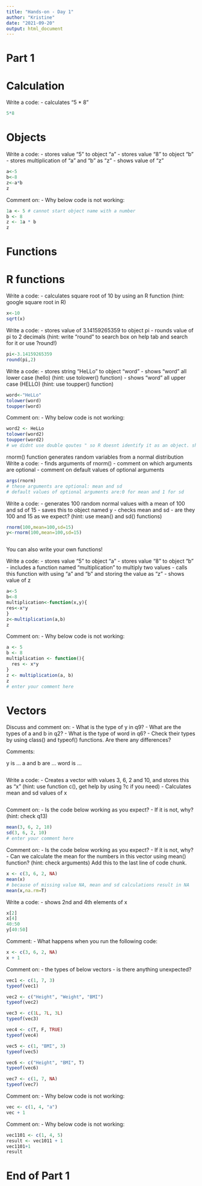 ```yaml
---
title: "Hands-on - Day 1"
author: "Kristine"
date: "2021-09-20"
output: html_document
---
```


# Part 1

# Calculation

Write a code:
- calculates "5 * 8"

```r
5*8
```

# Objects

Write a code:
- stores value "5" to object "a"
- stores value "8" to object "b"
- stores multiplication of "a" and "b" as "z"
- shows value of "z"

```r
a<-5
b<-8
z<-a*b
z
```

Comment on:
- Why below code is not working:

```r
1a <- 5 # cannot start object name with a number
b <- 8
z <- 1a * b
z
```

# Functions

# R functions

Write a code:
- calculates square root of 10 by using an R function (hint: google square root in R)

```r
x<-10
sqrt(x)
```

Write a code:
- stores value of 3.14159265359 to object pi
- rounds value of pi to 2 decimals (hint: write "round" to search box on help tab and search for it or use ?round!)

```r
pi<-3.14159265359
round(pi,2)
```

Write a code:
- stores string "HeLLo" to object "word"
- shows "word" all lower case (hello) (hint: use tolower() function)
- shows "word" all upper case (HELLO) (hint: use toupper() function)

```r
word<-"HeLLo"
tolower(word)
toupper(word)
```

Comment on:
- Why below code is not working:

```r
word2 <- HeLLo
tolower(word2)
toupper(word2)
# we didnt use double qoutes " so R doesnt identify it as an object. should be "HeLLo"
```

rnorm() function generates random variables from a normal distribution
Write a code:
- finds arguments of rnorm()
- comment on which arguments are optional 
- comment on default values of optional arguments

```r
args(rnorm)
# these arguments are optional: mean and sd
# default values of optional arguments are:0 for mean and 1 for sd
```

Write a code:
- generates 100 random normal values with a mean of 100 and sd of 15
- saves this to object named y
- checks mean and sd - are they 100 and 15 as we expect? (hint: use mean() and sd() functions)

```r
rnorm(100,mean=100,sd=15)
y<-rnorm(100,mean=100,sd=15)



```

You can also write your own functions!

Write a code:
- stores value "5" to object "a"
- stores value "8" to object "b"
- includes a function named "multiplication" to multiply two values
- calls this function with using "a" and "b" and storing the value as "z"
- shows value of z

```r
a<-5
b<-8
multiplication<-function(x,y){
res<-x*y
}
z<-multiplication(a,b)
z
```

Comment on:
- Why below code is not working:

```r
a <- 5
b <- 8
multiplication <- function(){ 
  res <- x*y
}
z <- multiplication(a, b) 
z
# enter your comment here
```

# Vectors

Discuss and comment on:
- What is the type of y in q9? 
- What are the types of a and b in q2?
- What is the type of word in q6?
- Check their types by using class() and typeof() functions. Are there any differences?

Comments:

y is ...
a and b are ...
word is ...

```r



```

Write a code:
- Creates a vector with values 3, 6, 2 and 10, and stores this as "x" (hint: use function c(), get help by using ?c if you need)
- Calculates mean and sd values of x

```r



```

Comment on:
- Is the code below working as you expect?
- If it is not, why? (hint: check q13)

```r
mean(3, 6, 2, 10) 
sd(3, 6, 2, 10)
# enter your comment here
```

Comment on:
- Is the code below working as you expect?
- If it is not, why?
- Can we calculate the mean for the numbers in this vector using mean() function? (hint: check arguments) Add this to the last line of code chunk.

```r
x <- c(3, 6, 2, NA)
mean(x)
# because of missing value NA, mean and sd calculations result in NA
mean(x,na.rm=T)
```

Write a code:
- shows 2nd and 4th elements of x

```r
x[2]
x[4]
40:50
y[40:50]
```

Comment:
- What happens when you run the following code:

```r
x <- c(3, 6, 2, NA)
x + 1
```

Comment on:
- the types of below vectors - is there anything unexpected?

```r
vec1 <- c(1, 7, 3)
typeof(vec1)

vec2 <- c("Height", "Weight", "BMI")
typeof(vec2)

vec3 <- c(1L, 7L, 3L) 
typeof(vec3)

vec4 <- c(T, F, TRUE)
typeof(vec4)

vec5 <- c(1, "BMI", 3)
typeof(vec5)

vec6 <- c("Height", "BMI", T)
typeof(vec6)

vec7 <- c(1, 7, NA)
typeof(vec7)
```

Comment on:
- Why below code is not working:

```r
vec <- c(1, 4, "a")
vec + 1
```

Comment on:
- Why below code is not working:

```r
vec1101 <- c(1, 4, 5)
result <- vec1011 + 1
vec1101+1
result
```

# End of Part 1




